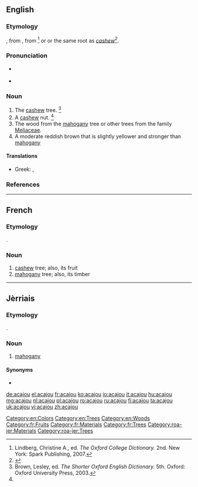 ==English==

===Etymology===
{{borrowing|fr|acajou||cashew}}, from {{etyl|pt|en}} {{term|acaju|lang=pt}}, from {{etyl|tpw|en}} {{term|acaju|lang=tpw}}<ref name=OCD>Lindberg, Christine A., ed. ''The Oxford College Dictionary.'' 2nd. New York: Spark Publishing, 2007.</ref> or {{term|agapu|agapú|mahogany|lang=tpw}} or the same root as ''[[cashew]]''<ref>{{R:Dictionary.com}}</ref>.

===Pronunciation===
* {{a|RP}} {{IPA|/ˈæ.kə.ʒuː/}}
* {{a|US}} {{IPA|/ˈæ.kəˌʒu/|/ˈæ.kəˌd͡ʒu/|/a.kaˈʒu/}}

===Noun===
{{en-noun}}

# The [[cashew]] tree. {{defdate|From the late 16th century.}}<ref name=SOED>Brown, Lesley, ed. ''The Shorter Oxford English Dictionary.'' 5th. Oxford: Oxford University Press, 2003.</ref>
# A [[cashew]] nut. {{defdate|From the late 16th century.}}<ref name=SOED/>
# The wood from the [[mahogany]] tree or other trees from the family [[Meliaceae]].
# A moderate reddish brown that is slightly yellower and stronger than [[mahogany]] {{color panel|4C2F27}}

====Translations====
{{trans-see|cashew tree|cashew}}

{{trans-see|cashew nut|cashew nut}}

{{trans-see|wood from trees of Meliaceae family|mahogany}}

{{trans-top|moderate reddish brown colour}}
* Greek: {{t|el|ακαζού|n|sc=Grek}}, {{t|el|καστανοκόκκινο|n|sc=Grek}}
{{trans-mid}}
{{trans-bottom}}

===References===
<references/>

[[Category:en:Colors]]
[[Category:en:Trees]]
[[Category:en:Woods]]

----

==French==

===Etymology===
{{borrowing|pt|acaju|lang=fr}}.

===Noun===
{{fr-noun|m}}

# [[cashew]] tree; also, its fruit
# [[mahogany]] tree; also, its timber

[[Category:fr:Fruits]]
[[Category:fr:Materials]]
[[Category:fr:Trees]]

----

==Jèrriais==

===Etymology===
{{borrowing|fr|acajou|lang=roa-jer}}.

===Noun===
{{roa-jer-noun|m}}

# [[mahogany]]

====Synonyms====
* {{l|roa-jer|méaguinné}}

[[Category:roa-jer:Materials]]
[[Category:roa-jer:Trees]]

[[de:acajou]]
[[el:acajou]]
[[fr:acajou]]
[[ko:acajou]]
[[io:acajou]]
[[it:acajou]]
[[hu:acajou]]
[[mg:acajou]]
[[nl:acajou]]
[[pl:acajou]]
[[ro:acajou]]
[[ru:acajou]]
[[fi:acajou]]
[[ta:acajou]]
[[uk:acajou]]
[[vi:acajou]]
[[zh:acajou]]